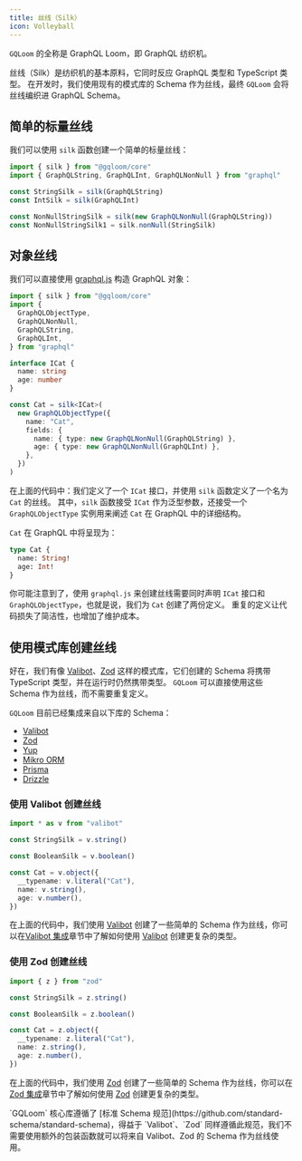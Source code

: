 ```yaml
---
title: 丝线（Silk）
icon: Volleyball
---
```


`GQLoom` 的全称是 GraphQL Loom，即 GraphQL 纺织机。

丝线（Silk）是纺织机的基本原料，它同时反应 GraphQL 类型和 TypeScript 类型。
在开发时，我们使用现有的模式库的 Schema 作为丝线，最终 `GQLoom` 会将丝线编织进 GraphQL Schema。

## 简单的标量丝线

我们可以使用 `silk` 函数创建一个简单的标量丝线：

```ts twoslash
import { silk } from "@gqloom/core"
import { GraphQLString, GraphQLInt, GraphQLNonNull } from "graphql"

const StringSilk = silk(GraphQLString)
const IntSilk = silk(GraphQLInt)

const NonNullStringSilk = silk(new GraphQLNonNull(GraphQLString))
const NonNullStringSilk1 = silk.nonNull(StringSilk)
```

## 对象丝线

我们可以直接使用 [graphql.js](https://graphql.org/graphql-js/constructing-types/) 构造 GraphQL 对象：

```ts twoslash
import { silk } from "@gqloom/core"
import {
  GraphQLObjectType,
  GraphQLNonNull,
  GraphQLString,
  GraphQLInt,
} from "graphql"

interface ICat {
  name: string
  age: number
}

const Cat = silk<ICat>(
  new GraphQLObjectType({
    name: "Cat",
    fields: {
      name: { type: new GraphQLNonNull(GraphQLString) },
      age: { type: new GraphQLNonNull(GraphQLInt) },
    },
  })
)
```

在上面的代码中：我们定义了一个 `ICat` 接口，并使用 `silk` 函数定义了一个名为 `Cat` 的丝线。
其中，`silk` 函数接受 `ICat` 作为泛型参数，还接受一个 `GraphQLObjectType` 实例用来阐述 `Cat` 在 GraphQL 中的详细结构。

`Cat` 在 GraphQL 中将呈现为：

```graphql title="GraphQL Schema"
type Cat {
  name: String!
  age: Int!
}
```

你可能注意到了，使用 `graphql.js` 来创建丝线需要同时声明 `ICat` 接口和 `GraphQLObjectType`，也就是说，我们为 `Cat` 创建了两份定义。
重复的定义让代码损失了简洁性，也增加了维护成本。

## 使用模式库创建丝线

好在，我们有像 [Valibot](https://valibot.dev/)、[Zod](https://zod.dev/) 这样的模式库，它们创建的 Schema 将携带 TypeScript 类型，并在运行时仍然携带类型。
`GQLoom` 可以直接使用这些 Schema 作为丝线，而不需要重复定义。

`GQLoom` 目前已经集成来自以下库的 Schema：

- [Valibot](../schema/valibot)
- [Zod](../schema/zod)
- [Yup](../schema/yup)
- [Mikro ORM](../schema/mikro-orm)
- [Prisma](../schema/prisma)
- [Drizzle](../schema/drizzle)

### 使用 Valibot 创建丝线

```ts twoslash
import * as v from "valibot"

const StringSilk = v.string()

const BooleanSilk = v.boolean()

const Cat = v.object({
  __typename: v.literal("Cat"),
  name: v.string(),
  age: v.number(),
})
```

在上面的代码中，我们使用 [Valibot](https://valibot.dev/) 创建了一些简单的 Schema 作为丝线，你可以在[Valibot 集成](../schema/valibot)章节中了解如何使用 [Valibot](https://valibot.dev/) 创建更复杂的类型。

### 使用 Zod 创建丝线

```ts twoslash
import { z } from "zod"

const StringSilk = z.string()

const BooleanSilk = z.boolean()

const Cat = z.object({
  __typename: z.literal("Cat"),
  name: z.string(),
  age: z.number(),
})
```

在上面的代码中，我们使用 [Zod](https://zod.dev/) 创建了一些简单的 Schema 作为丝线，你可以在[Zod 集成](../schema/zod)章节中了解如何使用 [Zod](https://zod.dev/) 创建更复杂的类型。

<Callout>
`GQLoom` 核心库遵循了 [标准 Schema 规范](https://github.com/standard-schema/standard-schema)，得益于 `Valibot`、`Zod` 同样遵循此规范，我们不需要使用额外的包装函数就可以将来自 Valibot、Zod 的 Schema 作为丝线使用。
</Callout>
